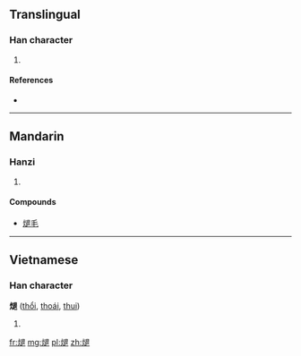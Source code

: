 ==Translingual==

===Han character===
{{Han char|rn=86|rad=火|as=09|sn=13|four=|canj=FYAV}}

# {{defn|Han|sort=火09}}

====References====
* {{Han ref|kx=0678.190|dkj=19266|dj=1090.110|hdz=32225.100|uh=717A|ud=29050}}

----

==Mandarin==

===Hanzi===
{{cmn-hanzi|pin=[[tuì]] ([[tui4]])|wg=t'ui<sup>4</sup>}}

# {{defn|lang=cmn|sort=火09}}

====Compounds====
* [[煺毛]]

----

==Vietnamese==

===Han character===
'''煺''' ([[thổi]], [[thoái]], [[thui]])

# {{defn|lang=vi}}

[[fr:煺]]
[[mg:煺]]
[[pl:煺]]
[[zh:煺]]